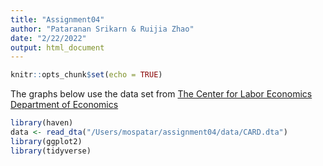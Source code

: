```yaml
---
title: "Assignment04"
author: "Pataranan Srikarn & Ruijia Zhao"
date: "2/22/2022"
output: html_document
---
```


```r
knitr::opts_chunk$set(echo = TRUE)
```

The graphs below use the data set from [The Center for Labor Economics
Department of Economics](https://davidcard.berkeley.edu/data_sets.html)

```r
library(haven)
data <- read_dta("/Users/mospatar/assignment04/data/CARD.dta")
library(ggplot2)
library(tidyverse)
```


